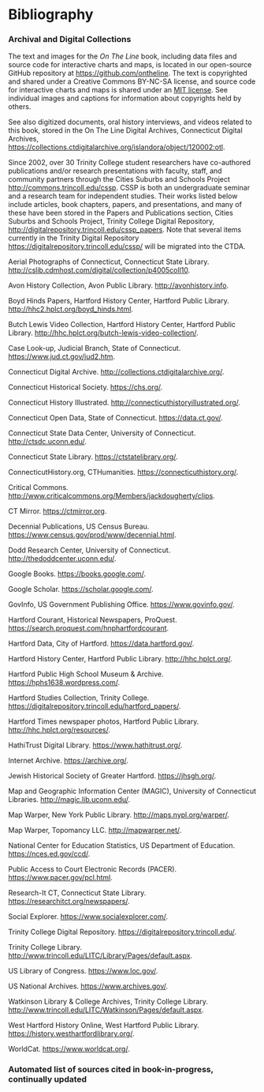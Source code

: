 # Bibliography

<!-- REMINDER - save all archival+digital collections in Zotero as web pages. Create main entries with author (institution), and when necessary add titles (collection names), and add URLs, with no accessed dates. Select all and copy as biblio with Chicago style. Paste below and find/replace to remove quotation marks and n.d., and add a return after each line. Copy any important entires into the intro paragraphs -->

### Archival and Digital Collections {-}

The text and images for the *On The Line* book, including data files and source code for interactive charts and maps, is located in our open-source GitHub repository at <https://github.com/ontheline>. The text is copyrighted and shared under a Creative Commons BY-NC-SA license, and source code for interactive charts and maps is shared under an [MIT license](https://choosealicense.com/licenses/mit/). See individual images and captions for information about copyrights held by others.

See also digitized documents, oral history interviews, and videos related to this book, stored in the On The Line Digital Archives, Connecticut Digital Archives, <https://collections.ctdigitalarchive.org/islandora/object/120002:otl>.

Since 2002, over 30 Trinity College student researchers have co-authored publications and/or research presentations with faculty, staff, and community partners through the Cities Suburbs and Schools Project <http://commons.trincoll.edu/cssp>. CSSP is both an undergraduate seminar and a research team for independent studies. Their works listed below include articles, book chapters, papers, and presentations, and many of these have been stored in the Papers and Publications section, Cities Suburbs and Schools Project, Trinity College Digital Repository, <http://digitalrepository.trincoll.edu/cssp_papers>. Note that several items currently in the Trinity Digital Repository <https://digitalrepository.trincoll.edu/cssp/> will be migrated into the CTDA.


Aerial Photographs of Connecticut, Connecticut State Library. <http://cslib.cdmhost.com/digital/collection/p4005coll10>.

Avon History Collection, Avon Public Library. <http://avonhistory.info>.

Boyd Hinds Papers, Hartford History Center, Hartford Public Library. <http://hhc2.hplct.org/boyd_hinds.html>.

Butch Lewis Video Collection, Hartford History Center, Hartford Public Library. <http://hhc.hplct.org/butch-lewis-video-collection/>.

Case Look-up, Judicial Branch, State of Connecticut. <https://www.jud.ct.gov/jud2.htm>.

Connecticut Digital Archive. <http://collections.ctdigitalarchive.org/>.

Connecticut Historical Society. <https://chs.org/>.

Connecticut History Illustrated. <http://connecticuthistoryillustrated.org/>.

Connecticut Open Data, State of Connecticut. <https://data.ct.gov/>.

Connecticut State Data Center, University of Connecticut. <http://ctsdc.uconn.edu/>.

Connecticut State Library. <https://ctstatelibrary.org/>.

ConnecticutHistory.org, CTHumanities. <https://connecticuthistory.org/>.

Critical Commons. <http://www.criticalcommons.org/Members/jackdougherty/clips>.

CT Mirror. <https://ctmirror.org>.

Decennial Publications, US Census Bureau. <https://www.census.gov/prod/www/decennial.html>.

Dodd Research Center, University of Connecticut. <http://thedoddcenter.uconn.edu/>.

Google Books. <https://books.google.com/>.

Google Scholar. <https://scholar.google.com/>.

GovInfo, US Government Publishing Office. <https://www.govinfo.gov/>.

Hartford Courant, Historical Newspapers, ProQuest. <https://search.proquest.com/hnphartfordcourant>.

Hartford Data, City of Hartford. <https://data.hartford.gov/>.

Hartford History Center, Hartford Public Library. <http://hhc.hplct.org/>.

Hartford Public High School Museum & Archive. <https://hphs1638.wordpress.com/>.

Hartford Studies Collection, Trinity College. <https://digitalrepository.trincoll.edu/hartford_papers/>.

Hartford Times newspaper photos, Hartford Public Library. <http://hhc.hplct.org/resources/>.

HathiTrust Digital Library. <https://www.hathitrust.org/>.

Internet Archive. <https://archive.org/>.

Jewish Historical Society of Greater Hartford. <https://jhsgh.org/>.

Map and Geographic Information Center (MAGIC), University of Connecticut Libraries. <http://magic.lib.uconn.edu/>.

Map Warper, New York Public Library. <http://maps.nypl.org/warper/>.

Map Warper, Topomancy LLC. <http://mapwarper.net/>.

National Center for Education Statistics, US Department of Education. <https://nces.ed.gov/ccd/>.

Public Access to Court Electronic Records (PACER). <https://www.pacer.gov/pcl.html>.

Research-It CT, Connecticut State Library. <https://researchitct.org/newspapers/>.

Social Explorer. <https://www.socialexplorer.com/>.

Trinity College Digital Repository. <https://digitalrepository.trincoll.edu/>.

Trinity College Library. <http://www.trincoll.edu/LITC/Library/Pages/default.aspx>.

US Library of Congress. <https://www.loc.gov/>.

US National Archives. <https://www.archives.gov/>.

Watkinson Library & College Archives, Trinity College Library. <http://www.trincoll.edu/LITC/Watkinson/Pages/default.aspx>.

West Hartford History Online, West Hartford Public Library. <https://history.westhartfordlibrary.org/>.

WorldCat. <https://www.worldcat.org/>.

### Automated list of sources cited in book-in-progress, continually updated {-}
